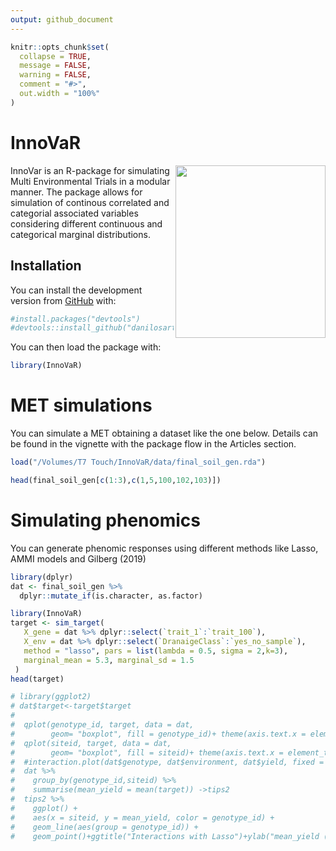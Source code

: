 ```yaml
---
output: github_document
---
```


<!-- README.md is generated from README.Rmd. Please edit that file -->



```r
knitr::opts_chunk$set(
  collapse = TRUE,
  message = FALSE,
  warning = FALSE,
  comment = "#>",
  out.width = "100%"
)
```

# InnoVaR

<!-- badges: start -->
<img src="https://github.com/danilosarti/InnoVaR/blob/main/badget/innovarbadget.png" width="240" height="276" align="right" />
<!-- badges: end -->

InnoVar is an R-package for simulating Multi Environmental Trials in a modular manner. The package allows for simulation of continous correlated and categorial associated variables considering different continuous and categorical marginal distributions. 


## Installation



You can install the development version from [GitHub](https://github.com/danilosarti/InnoVar) with:

```r
#install.packages("devtools")
#devtools::install_github("danilosarti/InnoVaR")
```

You can then load the package with:
```r
library(InnoVaR)
```

# MET simulations

You can simulate a MET obtaining a dataset like the one below. Details can be found in the vignette with the package flow in the Articles section. 

```r
load("/Volumes/T7 Touch/InnoVaR/data/final_soil_gen.rda")
```

```r
head(final_soil_gen[c(1:3),c(1,5,100,102,103)])
```

 
# Simulating phenomics

You can generate phenomic responses using different methods like Lasso, AMMI models and Gilberg (2019)

```r
library(dplyr)
dat <- final_soil_gen %>%
  dplyr::mutate_if(is.character, as.factor)

```

```r
library(InnoVaR)
target <- sim_target(
   X_gene = dat %>% dplyr::select(`trait_1`:`trait_100`),
   X_env = dat %>% dplyr::select(`DranaigeClass`:`yes_no_sample`),
   method = "lasso", pars = list(lambda = 0.5, sigma = 2,k=3),
   marginal_mean = 5.3, marginal_sd = 1.5
 )
head(target)

```

```r
# library(ggplot2)
# dat$target<-target$target
# 
#  qplot(genotype_id, target, data = dat,
#        geom= "boxplot", fill = genotype_id)+ theme(axis.text.x = element_text(angle = 90, vjust = 0.5, hjust=1))+ggtitle("Simulated values of yield (t/ha) with Lasso")+ylab("yield (t/ha)")
#  qplot(siteid, target, data = dat,
#        geom= "boxplot", fill = siteid)+ theme(axis.text.x = element_text(angle = 90, vjust = 0.5, hjust=1))+ggtitle("Simulated values of yield (t/ha) with Lasso")+ylab("yield (t/ha)")
#  #interaction.plot(dat$genotype, dat$environment, dat$yield, fixed = TRUE)
#  dat %>%
#    group_by(genotype_id,siteid) %>%
#    summarise(mean_yield = mean(target)) ->tips2
#  tips2 %>%
#    ggplot() +
#    aes(x = siteid, y = mean_yield, color = genotype_id) +
#    geom_line(aes(group = genotype_id)) +
#    geom_point()+ggtitle("Interactions with Lasso")+ylab("mean_yield (t/ha)")+ theme(axis.text.x = element_text(angle = 90, vjust = 0.5, hjust=1))
```




